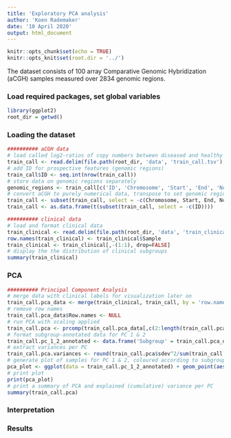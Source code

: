 ```yaml
---
title: 'Exploratory PCA analysis'
author: 'Koen Rademaker'
date: '10 April 2020'
output: html_document
---
```


```r
knitr::opts_chunk$set(echo = TRUE)
knitr::opts_knit$set(root.dir = '../')
```

The dataset consists of 100 array Comparative Genomic Hybridization (aCGH) samples measured over 2834 genomic regions.

### Load required packages, set global variables
```r
library(ggplot2)
root_dir = getwd()
```

### Loading the dataset
```r
########## aCGH data
# load called log2-ratios of copy numbers between diseased and healthy tissues
train_call <- read.delim(file.path(root_dir, 'data', 'train_call.tsv'), header = TRUE, sep = '\t')
# add ID for prospective features (genomic regions)
train_call$ID <- seq.int(nrow(train_call))
# store data on genomic regions separately
genomic_regions <- train_call[c('ID', 'Chromosome', 'Start', 'End', 'Nclone')]
# convert aCGH to purely numerical data, transpose to set genomic regions as features
train_call <- subset(train_call, select = -c(Chromosome, Start, End, Nclone))
train_call <- as.data.frame(t(subset(train_call, select = -c(ID))))

########## clinical data
# load and format clinical data
train_clinical <- read.delim(file.path(root_dir, 'data', 'train_clinical.tsv'), header = TRUE, sep = '\t')
row.names(train_clinical) <- train_clinical$Sample
train_clinical <- train_clinical[,-(1:1), drop=FALSE]
# display the the distribution of clinical subgroups
summary(train_clinical)
```


### PCA
```r
########## Principal Component Analysis
# merge data with clinical labels for visualization later on
train_call.pca_data <- merge(train_clinical, train_call, by = 'row.names')
# remove row names
train_call.pca_data$Row.names <- NULL
# run PCA with scaling applied
train_call.pca <- prcomp(train_call.pca_data[,c(2:length(train_call.pca_data))], scale. = TRUE)
# format subgroup-annotated data for PC 1 & 2
train_call.pc_1_2_annotated <- data.frame('Subgroup' = train_call.pca_data$Subgroup, train_call.pca$x[, 1:2])
# extract variances per PC
train_call.pca.variances <- round(train_call.pca$sdev^2/sum(train_call.pca$sdev^2) * 100, digits = 2)
# generate plot of samples for PC 1 & 2, coloured according to subgroup
pca_plot <- ggplot(data = train_call.pc_1_2_annotated) + geom_point(aes(x = PC1, y = PC2, col = Subgroup)) + labs(x = paste('PC1 (', train_call.pca.variances[1], '%)', sep=''), y = paste('PC2 (', train_call.pca.variances[2], '%)', sep = '')) + theme_minimal()
# print plot
print(pca_plot)
# print a summary of PCA and explained (cumulative) variance per PC
summary(train_call.pca)
```


### Interpretation

### Results